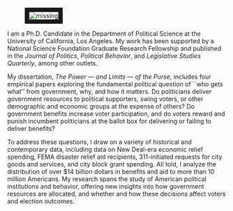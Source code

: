 <link rel="stylesheet" href="styles.css" type="text/css">
<link rel="stylesheet" href="site_libs/academicons-1.8.6/css/academicons.css" type="text/css">

<div id="columns">
  <div id="left">
  <figure>
  <img src="images/home.jpg" style="border:10px solid;" alt = "missing" />
  </figure>
  </div>
  <div id="right">
  <p>I am a Ph.D. Candidate in the Department of Political Science at the University of California, Los Angeles. My work has been supported by a National Science Foundation Graduate Research Fellowship and published in the *Journal of Politics*, *Political Behavior*, and *Legislative Studies Quarterly*, among other outlets.</p>
  <p>My dissertation, *The Power --- and Limits --- of the Purse*, includes four empirical papers exploring the fundamental political question of ``who gets what'' from government, why, and how it matters. Do politicians deliver government resources to political supporters, swing voters, or other demographic and economic groups at the expense of others? Do government benefits increase voter participation, and do voters reward and punish incumbent politicians at the ballot box for delivering or failing to deliver benefits?</p>
  <p>To address these questions, I draw on a variety of historical and contemporary data, including data on New Deal-era economic relief spending, FEMA disaster relief aid recipients, 311-initiated requests for city goods and services, and city block grant spending. All told, I analyze the distribution of over \$14 billion dollars in benefits and aid to more than 10 million Americans. My research spans the study of American political institutions and behavior, offering new insights into how government resources are allocated, and whether and how these decisions affect voters and election outcomes.</p>
  </div>
  </div>